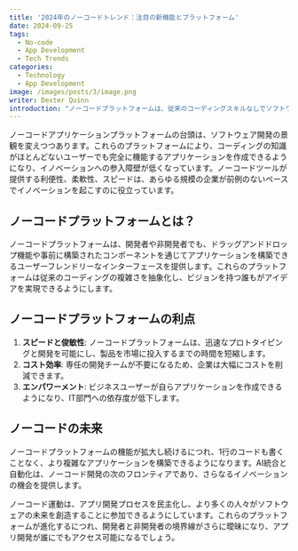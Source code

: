 ```yaml
---
title: '2024年のノーコードトレンド：注目の新機能とプラットフォーム'
date: 2024-09-25
tags:
  - No-code
  - App Development
  - Tech Trends
categories:
  - Technology
  - App Development
image: /images/posts/3/image.png
writer: Dexter Quinn
introduction: "ノーコードプラットフォームは、従来のコーディングスキルなしでソフトウェアを作成できるようにすることで、企業のアプリケーション開発へのアプローチを革新しています。この記事では、ノーコードプラットフォームのテクノロジー業界への深い影響と、将来の展望について探ります。まず、ノーコードプラットフォームの出現により、ソフトウェア開発が民主化され、専門的なプログラミング知識を持つ人々を超えて、はるかに幅広い層にアクセス可能になりました。この変化により、イノベーションへの障壁が大幅に低下し、多様なアイデアが実現可能になりました。直感的なビジュアルインターフェースと事前構築されたコンポーネントを提供することで、これらのプラットフォームは様々な背景を持つ個人がコンセプトを機能的なアプリケーションに変換することを可能にしています。"
---
```


ノーコードアプリケーションプラットフォームの台頭は、ソフトウェア開発の景観を変えつつあります。これらのプラットフォームにより、コーディングの知識がほとんどないユーザーでも完全に機能するアプリケーションを作成できるようになり、イノベーションへの参入障壁が低くなっています。ノーコードツールが提供する利便性、柔軟性、スピードは、あらゆる規模の企業が前例のないペースでイノベーションを起こすのに役立っています。

## ノーコードプラットフォームとは？

ノーコードプラットフォームは、開発者や非開発者でも、ドラッグアンドドロップ機能や事前に構築されたコンポーネントを通じてアプリケーションを構築できるユーザーフレンドリーなインターフェースを提供します。これらのプラットフォームは従来のコーディングの複雑さを抽象化し、ビジョンを持つ誰もがアイデアを実現できるようにします。

## ノーコードプラットフォームの利点

1. **スピードと俊敏性**: ノーコードプラットフォームは、迅速なプロトタイピングと開発を可能にし、製品を市場に投入するまでの時間を短縮します。
2. **コスト効率**: 専任の開発チームが不要になるため、企業は大幅にコストを削減できます。
3. **エンパワーメント**: ビジネスユーザーが自らアプリケーションを作成できるようになり、IT部門への依存度が低下します。

## ノーコードの未来

ノーコードプラットフォームの機能が拡大し続けるにつれ、1行のコードも書くことなく、より複雑なアプリケーションを構築できるようになります。AI統合と自動化は、ノーコード開発の次のフロンティアであり、さらなるイノベーションの機会を提供します。

ノーコード運動は、アプリ開発プロセスを民主化し、より多くの人々がソフトウェアの未来を創造することに参加できるようにしています。これらのプラットフォームが進化するにつれ、開発者と非開発者の境界線がさらに曖昧になり、アプリ開発が誰にでもアクセス可能になるでしょう。
